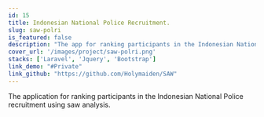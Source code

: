 ```yaml
---
id: 15
title: Indonesian National Police Recruitment.
slug: saw-polri
is_featured: false
description: "The app for ranking participants in the Indonesian National Police recruitment using saw analysis."
cover_url: '/images/project/saw-polri.png'
stacks: ['Laravel', 'Jquery', 'Bootstrap']
link_demo: "#Private"
link_github: "https://github.com/Holymaiden/SAW"
---
```


The application for ranking participants in the Indonesian National Police recruitment using saw analysis.